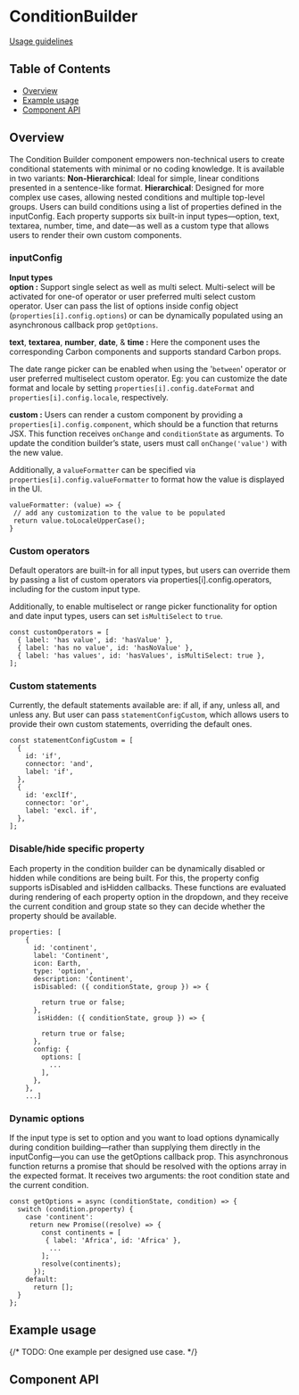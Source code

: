 
# ConditionBuilder

[Usage guidelines](https://pages.github.ibm.com/carbon/ibm-products/components/condition-builder/usage/)

## Table of Contents

- [Overview](#overview)
- [Example usage](#example-usage)
- [Component API](#component-api)

## Overview

The Condition Builder component empowers non-technical users to create
conditional statements with minimal or no coding knowledge. It is available in
two variants: **Non-Hierarchical**: Ideal for simple, linear conditions
presented in a sentence-like format. **Hierarchical**: Designed for more complex
use cases, allowing nested conditions and multiple top-level groups. Users can
build conditions using a list of properties defined in the inputConfig. Each
property supports six built-in input types—option, text, textarea, number, time,
and date—as well as a custom type that allows users to render their own custom
components.

### inputConfig

**Input types** <br/> **option :** Support single select as well as multi
select. Multi-select will be activated for one-of operator or user preferred
multi select custom operator. User can pass the list of options inside config
object (`properties[i].config.options`) or can be dynamically populated using an
asynchronous callback prop `getOptions`.

**text**, **textarea**, **number**, **date**, & **time :** Here the component
uses the corresponding Carbon components and supports standard Carbon props.

The date range picker can be enabled when using the '`between`' operator or user
preferred multiselect custom operator. Eg: you can customize the date format and
locale by setting `properties[i].config.dateFormat` and
`properties[i].config.locale`, respectively.

**custom :** Users can render a custom component by providing a
`properties[i].config.component`, which should be a function that returns JSX.
This function receives `onChange` and `conditionState` as arguments. To update
the condition builder’s state, users must call `onChange('value')` with the new
value.

Additionally, a `valueFormatter` can be specified via
`properties[i].config.valueFormatter` to format how the value is displayed in
the UI.

```
valueFormatter: (value) => {
 // add any customization to the value to be populated
 return value.toLocaleUpperCase();
}

```

### Custom operators

Default operators are built-in for all input types, but users can override them
by passing a list of custom operators via properties[i].config.operators,
including for the custom input type.

Additionally, to enable multiselect or range picker functionality for option and
date input types, users can set `isMultiSelect` to `true`.

```
const customOperators = [
  { label: 'has value', id: 'hasValue' },
  { label: 'has no value', id: 'hasNoValue' },
  { label: 'has values', id: 'hasValues', isMultiSelect: true },
];
```

### Custom statements

Currently, the default statements available are: if all, if any, unless all, and
unless any. But user can pass `statementConfigCustom`, which allows users to
provide their own custom statements, overriding the default ones.

```
const statementConfigCustom = [
  {
    id: 'if',
    connector: 'and',
    label: 'if',
  },
  {
    id: 'exclIf',
    connector: 'or',
    label: 'excl. if',
  },
];
```

### Disable/hide specific property

Each property in the condition builder can be dynamically disabled or hidden
while conditions are being built. For this, the property config supports
isDisabled and isHidden callbacks. These functions are evaluated during
rendering of each property option in the dropdown, and they receive the current
condition and group state so they can decide whether the property should be
available.

```
properties: [
    {
      id: 'continent',
      label: 'Continent',
      icon: Earth,
      type: 'option',
      description: 'Continent',
      isDisabled: ({ conditionState, group }) => {

        return true or false;
      },
       isHidden: ({ conditionState, group }) => {

        return true or false;
      },
      config: {
        options: [
          ...
        ],
      },
    },
    ...]
```

### Dynamic options

If the input type is set to option and you want to load options dynamically
during condition building—rather than supplying them directly in the
inputConfig—you can use the getOptions callback prop. This asynchronous function
returns a promise that should be resolved with the options array in the expected
format. It receives two arguments: the root condition state and the current
condition.

```
const getOptions = async (conditionState, condition) => {
  switch (condition.property) {
    case 'continent':
     return new Promise((resolve) => {
        const continents = [
         { label: 'Africa', id: 'Africa' },
          ...
        ];
        resolve(continents);
      });
    default:
      return [];
  }
};
```

## Example usage

{/* TODO: One example per designed use case. */}

<Canvas>
  <Story of={stories.conditionBuilder} />
</Canvas>

## Component API

<Controls />

